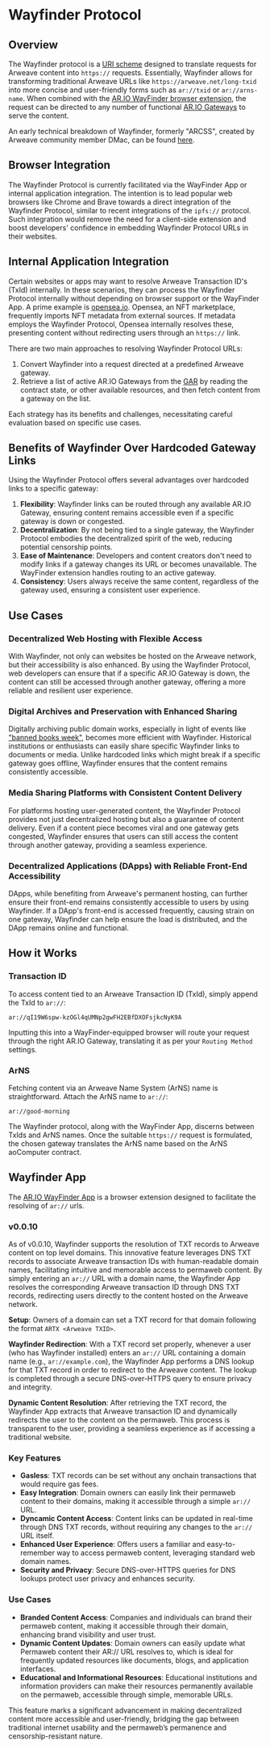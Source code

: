 
<HeroPattern />

# Wayfinder Protocol

## Overview

The Wayfinder protocol is a [URI scheme](https://wikipedia.org/wiki/Uniform_Resource_Identifier) designed to translate requests for Arweave content into `https://` requests. Essentially, Wayfinder allows for transforming traditional Arweave URLs like `https://arweave.net/long-txid` into more concise and user-friendly forms such as `ar://txid` or `ar://arns-name`. When combined with the [AR.IO WayFinder browser extension](https://chrome.google.com/webstore/detail/ario-WayFinder/hnhmeknhajanolcoihhkkaaimapnmgil), the request can be directed to any number of functional [AR.IO Gateways](./gateways/) to serve the content.



An early technical breakdown of Wayfinder, formerly "ARCSS", created by Arweave community member DMac, can be found [here](https://hackmd.io/@DMac/r1iyjzxPs).



## Browser Integration

The Wayfinder Protocol is currently facilitated via the WayFinder App or internal application integration. The intention is to lead popular web browsers like Chrome and Brave towards a direct integration of the Wayfinder Protocol, similar to recent integrations of the `ipfs://` protocol. Such integration would remove the need for a client-side extension and boost developers' confidence in embedding Wayfinder Protocol URLs in their websites.

## Internal Application Integration

Certain websites or apps may want to resolve Arweave Transaction ID's (TxId) internally. In these scenarios, they can process the Wayfinder Protocol internally without depending on browser support or the WayFinder App. A prime example is [opensea.io](https://opensea.io). Opensea, an NFT marketplace, frequently imports NFT metadata from external sources. If metadata employs the Wayfinder Protocol, Opensea internally resolves these, presenting content without redirecting users through an `https://` link.

There are two main approaches to resolving Wayfinder Protocol URLs:

1. Convert Wayfinder into a request directed at a predefined Arweave gateway.
2. Retrieve a list of active AR.IO Gateways from the [GAR](/build/gateways/gateway-network#gateway-address-registry-gar) by reading the contract state, or other available resources, and then fetch content from a gateway on the list.

Each strategy has its benefits and challenges, necessitating careful evaluation based on specific use cases.

## Benefits of Wayfinder Over Hardcoded Gateway Links

Using the Wayfinder Protocol offers several advantages over hardcoded links to a specific gateway:

1. **Flexibility**: Wayfinder links can be routed through any available AR.IO Gateway, ensuring content remains accessible even if a specific gateway is down or congested.
2. **Decentralization**: By not being tied to a single gateway, the Wayfinder Protocol embodies the decentralized spirit of the web, reducing potential censorship points.
3. **Ease of Maintenance**: Developers and content creators don't need to modify links if a gateway changes its URL or becomes unavailable. The WayFinder extension handles routing to an active gateway.
4. **Consistency**: Users always receive the same content, regardless of the gateway used, ensuring a consistent user experience.

## Use Cases

### Decentralized Web Hosting with Flexible Access

With Wayfinder, not only can websites be hosted on the Arweave network, but their accessibility is also enhanced. By using the Wayfinder Protocol, web developers can ensure that if a specific AR.IO Gateway is down, the content can still be accessed through another gateway, offering a more reliable and resilient user experience.


### Digital Archives and Preservation with Enhanced Sharing

Digitally archiving public domain works, especially in light of events like ["banned books week"](https://www.youtube.com/watch?v=eMSCHXklULQ), becomes more efficient with Wayfinder. Historical institutions or enthusiasts can easily share specific Wayfinder links to documents or media. Unlike hardcoded links which might break if a specific gateway goes offline, Wayfinder ensures that the content remains consistently accessible.

### Media Sharing Platforms with Consistent Content Delivery

For platforms hosting user-generated content, the Wayfinder Protocol provides not just decentralized hosting but also a guarantee of content delivery. Even if a content piece becomes viral and one gateway gets congested, Wayfinder ensures that users can still access the content through another gateway, providing a seamless experience.

### Decentralized Applications (DApps) with Reliable Front-End Accessibility

DApps, while benefiting from Arweave's permanent hosting, can further ensure their front-end remains consistently accessible to users by using Wayfinder. If a DApp's front-end is accessed frequently, causing strain on one gateway, Wayfinder can help ensure the load is distributed, and the DApp remains online and functional.


## How it Works

### Transaction ID

To access content tied to an Arweave Transaction ID (TxId), simply append the TxId to `ar://`:

```
ar://qI19W6spw-kzOGl4qUMNp2gwFH2EBfDXOFsjkcNyK9A
```


Inputting this into a WayFinder-equipped browser will route your request through the right AR.IO Gateway, translating it as per your `Routing Method` settings.

### ArNS

Fetching content via an Arweave Name System (ArNS) name is straightforward. Attach the ArNS name to `ar://`:

```
ar://good-morning
```


The Wayfinder protocol, along with the WayFinder App, discerns between TxIds and ArNS names. Once the suitable `https://` request is formulated, the chosen gateway translates the ArNS name based on the ArNS aoComputer contract.

## Wayfinder App

The [AR.IO WayFinder App](https://chrome.google.com/webstore/detail/ario-WayFinder/hnhmeknhajanolcoihhkkaaimapnmgil) is a browser extension designed to facilitate the resolving of `ar://` urls. 

### v0.0.10

As of v0.0.10, Wayfinder supports the resolution of TXT records to Arweave content on top level domains. This innovative feature leverages DNS TXT records to associate Arweave transaction IDs with human-readable domain names, facilitating intuitive and memorable access to permaweb content. By simply entering an `ar://` URL with a domain name, the Wayfinder App resolves the corresponding Arweave transaction ID through DNS TXT records, redirecting users directly to the content hosted on the Arweave network.

**Setup**: Owners of a domain can set a TXT record for that domain following the format `ARTX <Arweave TXID>`.

<Diagram src="https://arweave.net/59RvZcZuIV4uGs-GcLlhlnsD9cDqaG9HqEJCIJzcsMs" />

**Wayfinder Redirection**: With a TXT record set properly, whenever a user (who has Wayfinder installed) enters an `ar://` URL containing a domain name (e.g., `ar://example.com`), the Wayfinder App performs a DNS lookup for that TXT record in order to redirect to the Arweave content. The lookup is completed through a secure DNS-over-HTTPS query to ensure privacy and integrity.

**Dynamic Content Resolution**: After retrieving the TXT record, the Wayfinder App extracts that Arweave transaction ID and dynamically redirects the user to the content on the permaweb. This process is transparent to the user, providing a seamless experience as if accessing a traditional website.

### Key Features

- **Gasless**: TXT records can be set without any onchain transactions that would require gas fees.
- **Easy Integration**: Domain owners can easily link their permaweb content to their domains, making it accessible through a simple `ar://` URL.
- **Dyncamic Content Access**: Content links can be updated in real-time through DNS TXT records, without requiring any changes to the `ar://` URL itself.
- **Enhanced User Experience**: Offers users a familiar and easy-to-remember way to access permaweb content, leveraging standard web domain names.
- **Security and Privacy**: Secure DNS-over-HTTPS queries for DNS lookups protect user privacy and enhances security.

### Use Cases

- **Branded Content Access**: Companies and individuals can brand their permaweb content, making it accessible through their domain, enhancing brand visibility and user trust.
- **Dynamic Content Updates**: Domain owners can easily update what Permaweb content their AR:// URL resolves to, which is ideal for frequently updated resources like documents, blogs, and application interfaces.
- **Educational and Informational Resources**: Educational institutions and information providers can make their resources permanently available on the permaweb, accessible through simple, memorable URLs.

This feature marks a significant advancement in making decentralized content more accessible and user-friendly, bridging the gap between traditional internet usability and the permaweb’s permanence and censorship-resistant nature.

